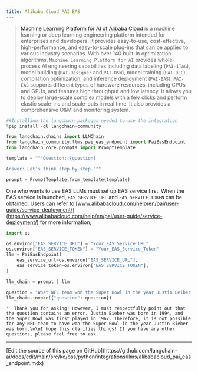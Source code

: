 ```yaml
---
title: Alibaba Cloud PAI EAS
---
```


>[Machine Learning Platform for AI of Alibaba Cloud](https://www.alibabacloud.com/help/en/pai) is a machine learning or deep learning engineering platform intended for enterprises and developers. It provides easy-to-use, cost-effective, high-performance, and easy-to-scale plug-ins that can be applied to various industry scenarios. With over 140 built-in optimization algorithms, `Machine Learning Platform for AI` provides whole-process AI engineering capabilities including data labeling (`PAI-iTAG`), model building (`PAI-Designer` and `PAI-DSW`), model training (`PAI-DLC`), compilation optimization, and inference deployment (`PAI-EAS`). `PAI-EAS` supports different types of hardware resources, including CPUs and GPUs, and features high throughput and low latency. It allows you to deploy large-scale complex models with a few clicks and perform elastic scale-ins and scale-outs in real time. It also provides a comprehensive O&M and monitoring system.

```python
##Installing the langchain packages needed to use the integration
%pip install -qU langchain-community
```

```python
from langchain.chains import LLMChain
from langchain_community.llms.pai_eas_endpoint import PaiEasEndpoint
from langchain_core.prompts import PromptTemplate

template = """Question: {question}

Answer: Let's think step by step."""

prompt = PromptTemplate.from_template(template)
```

One who wants to use EAS LLMs must set up EAS service first. When the EAS service is launched, `EAS_SERVICE_URL` and `EAS_SERVICE_TOKEN` can be obtained. Users can refer to [www.alibabacloud.com/help/en/pai/user-guide/service-deployment/](https://www.alibabacloud.com/help/en/pai/user-guide/service-deployment/) for more information,

```python
import os

os.environ["EAS_SERVICE_URL"] = "Your_EAS_Service_URL"
os.environ["EAS_SERVICE_TOKEN"] = "Your_EAS_Service_Token"
llm = PaiEasEndpoint(
    eas_service_url=os.environ["EAS_SERVICE_URL"],
    eas_service_token=os.environ["EAS_SERVICE_TOKEN"],
)
```

```python
llm_chain = prompt | llm

question = "What NFL team won the Super Bowl in the year Justin Beiber was born?"
llm_chain.invoke({"question": question})
```

```output
'  Thank you for asking! However, I must respectfully point out that the question contains an error. Justin Bieber was born in 1994, and the Super Bowl was first played in 1967. Therefore, it is not possible for any NFL team to have won the Super Bowl in the year Justin Bieber was born.\n\nI hope this clarifies things! If you have any other questions, please feel free to ask.'
```

---

<Callout icon="pen-to-square" iconType="regular">
  [Edit the source of this page on GitHub](https://github.com/langchain-ai/docs/edit/main/src/ko/oss/python/integrations/llms/alibabacloud_pai_eas_endpoint.mdx)
</Callout>
